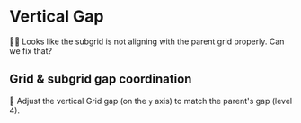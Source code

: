 # Vertical Gap

👨‍💼 Looks like the subgrid is not aligning with the parent grid properly. Can we fix that?

## Grid & subgrid gap coordination

🐨 Adjust the vertical Grid gap (on the `y` axis) to match the parent's gap (level 4).
